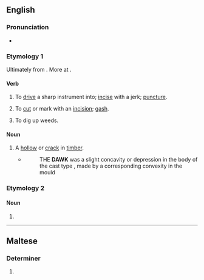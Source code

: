 ==English==

===Pronunciation===
* {{IPA|en|/dɔːk/}}

===Etymology 1===
Ultimately from {{inh|en|ang|dalc||pin}}. More at {{m|en|dalk}}.

====Verb====
{{en-verb}}

# {{lb|en|transitive|UK|_|dialectal}} To [[drive]] a sharp instrument into; [[incise]] with a jerk; [[puncture]].
# {{lb|en|transitive}} To [[cut]] or mark with an [[incision]]; [[gash]].
# {{lb|en|transitive|UK|_|dialectal}} To dig up weeds.

====Noun====
{{en-noun}}

# A [[hollow]] or [[crack]] in [[timber]].
#* {{RQ:Moxon ME}}
#*:THE '''DAWK''' was a slight concavity or depression in the body of the cast type , made by a corresponding convexity in the mould 

===Etymology 2===

====Noun====
{{en-noun}}

# {{alt form|en|dak||Indian post system}}

{{Webster 1913}}

----

==Maltese==

===Determiner===
{{mt-determiner}}

# {{plural of|mt|dak}}